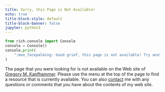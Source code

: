 ```yaml
---
title: Sorry, this Page is Not Available!
echo: true
title-block-style: default
title-block-banner: false
jupyter: python3
---
```


```python
from rich.console import Console
console = Console()
console.print(
    ":man_facepalming: Good grief, this page is not available! Try another link?"
)
```

The page that you were looking for is not available on the Web site of [Gregory
M. Kapfhammer](https://www.gregorykapfhammer.com/). Please use the menu at the
top of the page to find a resource that is currently available. You can also
[contact](/contact/index.qmd) me with any questions or comments that you
have about the contents of my web site.
